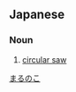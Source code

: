 ==Japanese==
{{ja-kanjitab|まる|のこ|yomi=k}}

===Noun===
{{ja-noun|まるのこ}}

# [[circular saw]]

[[Category:ja:Saws|まるのこ]]